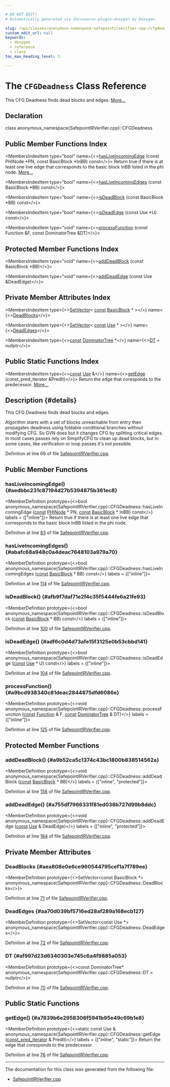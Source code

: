 ```yaml
---

# DO NOT EDIT!
# Automatically generated via docusaurus-plugin-doxygen by Doxygen.

slug: /api/classes/anonymous-namespace-safepointirverifier-cpp-/cfgdeadness
custom_edit_url: null
keywords:
  - doxygen
  - reference
  - class
toc_max_heading_level: 3

---
```





# The `CFGDeadness` Class Reference

<DoxygenPage pluginConfig={pluginConfig}>

This CFG Deadness finds dead blocks and edges. <a href="#details">More...</a>

## Declaration

<CodeBlock>class anonymous_namespace{SafepointIRVerifier.cpp}::CFGDeadness</CodeBlock>

## Public Member Functions Index

<MembersIndex>

<MembersIndexItem
  type="bool"
  name={<><a href="#aedbbc231c87194d27b5394875b361ec8">hasLiveIncomingEdge</a> (const PHINode &#42;PN, const BasicBlock &#42;InBB) const</>}>
Return true if there is at least one live edge that corresponds to the basic block InBB listed in the phi node. <a href="#aedbbc231c87194d27b5394875b361ec8">More...</a>
</MembersIndexItem>

<MembersIndexItem
  type="bool"
  name={<><a href="#abafc68a948c0a4deac7648103a979a70">hasLiveIncomingEdges</a> (const BasicBlock &#42;BB) const</>}>
</MembersIndexItem>

<MembersIndexItem
  type="bool"
  name={<><a href="#afb9f7daf71e2f4c35f5444fe6a21fe93">isDeadBlock</a> (const BasicBlock &#42;BB) const</>}>
</MembersIndexItem>

<MembersIndexItem
  type="bool"
  name={<><a href="#adf6c0d4d73afe15f3125e0b53cbbd141">isDeadEdge</a> (const Use &#42;U) const</>}>
</MembersIndexItem>

<MembersIndexItem
  type="void"
  name={<><a href="#a9bcd938340c81deac2844875dfd6086e">processFunction</a> (const Function &amp;F, const DominatorTree &amp;DT)</>}>
</MembersIndexItem>

</MembersIndex>

## Protected Member Functions Index

<MembersIndex>

<MembersIndexItem
  type="void"
  name={<><a href="#a9b52ca5c1374c43bc1800b838514562a">addDeadBlock</a> (const BasicBlock &#42;BB)</>}>
</MembersIndexItem>

<MembersIndexItem
  type="void"
  name={<><a href="#a755df7966331f81ed038b727d99b8ddc">addDeadEdge</a> (const Use &amp;DeadEdge)</>}>
</MembersIndexItem>

</MembersIndex>

## Private Member Attributes Index

<MembersIndex>

<MembersIndexItem
  type={<><a href="/docs/api/classes/llvm/setvector">SetVector</a>&lt; <a href="/docs/api/files/lib/lib/target/lib/target/aarch64/aarch64promoteconstant-cpp/#a90f8350fecae261c25be85d38b451bff">const</a> <a href="/docs/api/classes/llvm/basicblock">BasicBlock</a> &#42; &gt;</>}
  name={<><a href="#aea808e0e6ce960544795cef1a7f789ee">DeadBlocks</a></>}>
</MembersIndexItem>

<MembersIndexItem
  type={<><a href="/docs/api/classes/llvm/setvector">SetVector</a>&lt; <a href="/docs/api/files/lib/lib/target/lib/target/aarch64/aarch64promoteconstant-cpp/#a90f8350fecae261c25be85d38b451bff">const</a> <a href="/docs/api/classes/llvm/use">Use</a> &#42; &gt;</>}
  name={<><a href="#aa70d039bf5716ed28af289a168ecb127">DeadEdges</a></>}>
</MembersIndexItem>

<MembersIndexItem
  type={<><a href="/docs/api/files/lib/lib/target/lib/target/aarch64/aarch64promoteconstant-cpp/#a90f8350fecae261c25be85d38b451bff">const</a> <a href="/docs/api/classes/llvm/dominatortree">DominatorTree</a> &#42;</>}
  name={<><a href="#af997d23d6340303e745c6a4f9885a053">DT</a> = nullptr</>}>
</MembersIndexItem>

</MembersIndex>

## Public Static Functions Index

<MembersIndex>

<MembersIndexItem
  type={<><a href="/docs/api/files/lib/lib/target/lib/target/aarch64/aarch64promoteconstant-cpp/#a90f8350fecae261c25be85d38b451bff">const</a> <a href="/docs/api/classes/llvm/use">Use</a> &amp;</>}
  name={<><a href="#a7839b6e2958308f5941b95e49c69b1e8">getEdge</a> (const&#95;pred&#95;iterator &amp;PredIt)</>}>
Return the edge that coresponds to the predecessor. <a href="#a7839b6e2958308f5941b95e49c69b1e8">More...</a>
</MembersIndexItem>

</MembersIndex>

## Description {#details}

This CFG Deadness finds dead blocks and edges.

Algorithm starts with a set of blocks unreachable from entry then propagates deadness using foldable conditional branches without modifying CFG. So GVN does but it changes CFG by splitting critical edges. In most cases passes rely on SimplifyCFG to clean up dead blocks, but in some cases, like verification or loop passes it&#39;s not possible.

Definition at line 69 of file <a href="/docs/api/files/lib/lib/ir/safepointirverifier-cpp">SafepointIRVerifier.cpp</a>.

<SectionDefinition>

## Public Member Functions

### hasLiveIncomingEdge() {#aedbbc231c87194d27b5394875b361ec8}

<MemberDefinition
  prototype={<>bool anonymous&#95;namespace&#123;SafepointIRVerifier.cpp&#125;::CFGDeadness::hasLiveIncomingEdge (<a href="/docs/api/files/lib/lib/target/lib/target/aarch64/aarch64promoteconstant-cpp/#a90f8350fecae261c25be85d38b451bff">const</a> <a href="/docs/api/classes/llvm/phinode">PHINode</a> &#42; PN, <a href="/docs/api/files/lib/lib/target/lib/target/aarch64/aarch64promoteconstant-cpp/#a90f8350fecae261c25be85d38b451bff">const</a> <a href="/docs/api/classes/llvm/basicblock">BasicBlock</a> &#42; InBB) const</>}
  labels = {["inline"]}>
Return true if there is at least one live edge that corresponds to the basic block InBB listed in the phi node.

Definition at line <a href="/docs/api/files/lib/lib/ir/safepointirverifier-cpp/#l00083">83</a> of file <a href="/docs/api/files/lib/lib/ir/safepointirverifier-cpp">SafepointIRVerifier.cpp</a>.
</MemberDefinition>

### hasLiveIncomingEdges() {#abafc68a948c0a4deac7648103a979a70}

<MemberDefinition
  prototype={<>bool anonymous&#95;namespace&#123;SafepointIRVerifier.cpp&#125;::CFGDeadness::hasLiveIncomingEdges (<a href="/docs/api/files/lib/lib/target/lib/target/aarch64/aarch64promoteconstant-cpp/#a90f8350fecae261c25be85d38b451bff">const</a> <a href="/docs/api/classes/llvm/basicblock">BasicBlock</a> &#42; BB) const</>}
  labels = {["inline"]}>

Definition at line <a href="/docs/api/files/lib/lib/ir/safepointirverifier-cpp/#l00114">114</a> of file <a href="/docs/api/files/lib/lib/ir/safepointirverifier-cpp">SafepointIRVerifier.cpp</a>.
</MemberDefinition>

### isDeadBlock() {#afb9f7daf71e2f4c35f5444fe6a21fe93}

<MemberDefinition
  prototype={<>bool anonymous&#95;namespace&#123;SafepointIRVerifier.cpp&#125;::CFGDeadness::isDeadBlock (<a href="/docs/api/files/lib/lib/target/lib/target/aarch64/aarch64promoteconstant-cpp/#a90f8350fecae261c25be85d38b451bff">const</a> <a href="/docs/api/classes/llvm/basicblock">BasicBlock</a> &#42; BB) const</>}
  labels = {["inline"]}>

Definition at line <a href="/docs/api/files/lib/lib/ir/safepointirverifier-cpp/#l00100">100</a> of file <a href="/docs/api/files/lib/lib/ir/safepointirverifier-cpp">SafepointIRVerifier.cpp</a>.
</MemberDefinition>

### isDeadEdge() {#adf6c0d4d73afe15f3125e0b53cbbd141}

<MemberDefinition
  prototype={<>bool anonymous&#95;namespace&#123;SafepointIRVerifier.cpp&#125;::CFGDeadness::isDeadEdge (<a href="/docs/api/files/lib/lib/target/lib/target/aarch64/aarch64promoteconstant-cpp/#a90f8350fecae261c25be85d38b451bff">const</a> <a href="/docs/api/classes/llvm/use">Use</a> &#42; U) const</>}
  labels = {["inline"]}>

Definition at line <a href="/docs/api/files/lib/lib/ir/safepointirverifier-cpp/#l00104">104</a> of file <a href="/docs/api/files/lib/lib/ir/safepointirverifier-cpp">SafepointIRVerifier.cpp</a>.
</MemberDefinition>

### processFunction() {#a9bcd938340c81deac2844875dfd6086e}

<MemberDefinition
  prototype={<>void anonymous&#95;namespace&#123;SafepointIRVerifier.cpp&#125;::CFGDeadness::processFunction (<a href="/docs/api/files/lib/lib/target/lib/target/aarch64/aarch64promoteconstant-cpp/#a90f8350fecae261c25be85d38b451bff">const</a> <a href="/docs/api/classes/llvm/function">Function</a> &amp; F, <a href="/docs/api/files/lib/lib/target/lib/target/aarch64/aarch64promoteconstant-cpp/#a90f8350fecae261c25be85d38b451bff">const</a> <a href="/docs/api/classes/llvm/dominatortree">DominatorTree</a> &amp; DT)</>}
  labels = {["inline"]}>

Definition at line <a href="/docs/api/files/lib/lib/ir/safepointirverifier-cpp/#l00125">125</a> of file <a href="/docs/api/files/lib/lib/ir/safepointirverifier-cpp">SafepointIRVerifier.cpp</a>.
</MemberDefinition>

</SectionDefinition>

<SectionDefinition>

## Protected Member Functions

### addDeadBlock() {#a9b52ca5c1374c43bc1800b838514562a}

<MemberDefinition
  prototype={<>void anonymous&#95;namespace&#123;SafepointIRVerifier.cpp&#125;::CFGDeadness::addDeadBlock (<a href="/docs/api/files/lib/lib/target/lib/target/aarch64/aarch64promoteconstant-cpp/#a90f8350fecae261c25be85d38b451bff">const</a> <a href="/docs/api/classes/llvm/basicblock">BasicBlock</a> &#42; BB)</>}
  labels = {["inline", "protected"]}>

Definition at line <a href="/docs/api/files/lib/lib/ir/safepointirverifier-cpp/#l00158">158</a> of file <a href="/docs/api/files/lib/lib/ir/safepointirverifier-cpp">SafepointIRVerifier.cpp</a>.
</MemberDefinition>

### addDeadEdge() {#a755df7966331f81ed038b727d99b8ddc}

<MemberDefinition
  prototype={<>void anonymous&#95;namespace&#123;SafepointIRVerifier.cpp&#125;::CFGDeadness::addDeadEdge (<a href="/docs/api/files/lib/lib/target/lib/target/aarch64/aarch64promoteconstant-cpp/#a90f8350fecae261c25be85d38b451bff">const</a> <a href="/docs/api/classes/llvm/use">Use</a> &amp; DeadEdge)</>}
  labels = {["inline", "protected"]}>

Definition at line <a href="/docs/api/files/lib/lib/ir/safepointirverifier-cpp/#l00184">184</a> of file <a href="/docs/api/files/lib/lib/ir/safepointirverifier-cpp">SafepointIRVerifier.cpp</a>.
</MemberDefinition>

</SectionDefinition>

<SectionDefinition>

## Private Member Attributes

### DeadBlocks {#aea808e0e6ce960544795cef1a7f789ee}

<MemberDefinition
  prototype={<>SetVector&lt;const BasicBlock &#42;&gt; anonymous&#95;namespace&#123;SafepointIRVerifier.cpp&#125;::CFGDeadness::DeadBlocks</>}>

Definition at line <a href="/docs/api/files/lib/lib/ir/safepointirverifier-cpp/#l00071">71</a> of file <a href="/docs/api/files/lib/lib/ir/safepointirverifier-cpp">SafepointIRVerifier.cpp</a>.
</MemberDefinition>

### DeadEdges {#aa70d039bf5716ed28af289a168ecb127}

<MemberDefinition
  prototype={<>SetVector&lt;const Use &#42;&gt; anonymous&#95;namespace&#123;SafepointIRVerifier.cpp&#125;::CFGDeadness::DeadEdges</>}>

Definition at line <a href="/docs/api/files/lib/lib/ir/safepointirverifier-cpp/#l00072">72</a> of file <a href="/docs/api/files/lib/lib/ir/safepointirverifier-cpp">SafepointIRVerifier.cpp</a>.
</MemberDefinition>

### DT {#af997d23d6340303e745c6a4f9885a053}

<MemberDefinition
  prototype={<>const DominatorTree&#42; anonymous&#95;namespace&#123;SafepointIRVerifier.cpp&#125;::CFGDeadness::DT = nullptr</>}>

Definition at line <a href="/docs/api/files/lib/lib/ir/safepointirverifier-cpp/#l00070">70</a> of file <a href="/docs/api/files/lib/lib/ir/safepointirverifier-cpp">SafepointIRVerifier.cpp</a>.
</MemberDefinition>

</SectionDefinition>

<SectionDefinition>

## Public Static Functions

### getEdge() {#a7839b6e2958308f5941b95e49c69b1e8}

<MemberDefinition
  prototype={<>static const Use &amp; anonymous&#95;namespace&#123;SafepointIRVerifier.cpp&#125;::CFGDeadness::getEdge (<a href="/docs/api/namespaces/llvm/#a5568275af3fe55618f226b717d6a11f8">const&#95;pred&#95;iterator</a> &amp; PredIt)</>}
  labels = {["inline", "static"]}>
Return the edge that coresponds to the predecessor.

Definition at line <a href="/docs/api/files/lib/lib/ir/safepointirverifier-cpp/#l00076">76</a> of file <a href="/docs/api/files/lib/lib/ir/safepointirverifier-cpp">SafepointIRVerifier.cpp</a>.
</MemberDefinition>

</SectionDefinition>

<hr/>

The documentation for this class was generated from the following file:

<ul>
<li><a href="/docs/api/files/lib/lib/ir/safepointirverifier-cpp">SafepointIRVerifier.cpp</a></li>
</ul>

</DoxygenPage>
